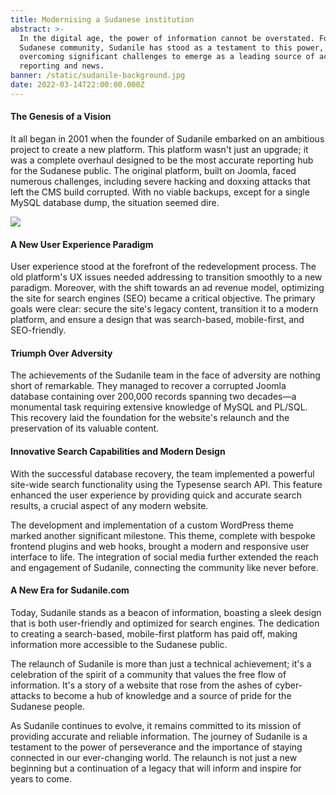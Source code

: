 ```yaml
---
title: Modernising a Sudanese institution
abstract: >-
  In the digital age, the power of information cannot be overstated. For the
  Sudanese community, Sudanile has stood as a testament to this power,
  overcoming significant challenges to emerge as a leading source of accurate
  reporting and news.
banner: /static/sudanile-background.jpg
date: 2022-03-14T22:00:00.000Z
---
```


#### The Genesis of a Vision

It all began in 2001 when the founder of Sudanile embarked on an ambitious project to create a new platform. This platform wasn't just an upgrade; it was a complete overhaul designed to be the most accurate reporting hub for the Sudanese public. The original platform, built on Joomla, faced numerous challenges, including severe hacking and doxxing attacks that left the CMS build corrupted. With no viable backups, except for a single MySQL database dump, the situation seemed dire.

![](/static/sudanile-light.jpg)

#### A New User Experience Paradigm

User experience stood at the forefront of the redevelopment process. The old platform's UX issues needed addressing to transition smoothly to a new paradigm. Moreover, with the shift towards an ad revenue model, optimizing the site for search engines (SEO) became a critical objective. The primary goals were clear: secure the site's legacy content, transition it to a modern platform, and ensure a design that was search-based, mobile-first, and SEO-friendly.

#### Triumph Over Adversity

The achievements of the Sudanile team in the face of adversity are nothing short of remarkable. They managed to recover a corrupted Joomla database containing over 200,000 records spanning two decades—a monumental task requiring extensive knowledge of MySQL and PL/SQL. This recovery laid the foundation for the website's relaunch and the preservation of its valuable content.

#### Innovative Search Capabilities and Modern Design

With the successful database recovery, the team implemented a powerful site-wide search functionality using the Typesense search API. This feature enhanced the user experience by providing quick and accurate search results, a crucial aspect of any modern website.

The development and implementation of a custom WordPress theme marked another significant milestone. This theme, complete with bespoke frontend plugins and web hooks, brought a modern and responsive user interface to life. The integration of social media further extended the reach and engagement of Sudanile, connecting the community like never before.

#### A New Era for Sudanile.com

Today, Sudanile stands as a beacon of information, boasting a sleek design that is both user-friendly and optimized for search engines. The dedication to creating a search-based, mobile-first platform has paid off, making information more accessible to the Sudanese public.

The relaunch of Sudanile is more than just a technical achievement; it's a celebration of the spirit of a community that values the free flow of information. It's a story of a website that rose from the ashes of cyber-attacks to become a hub of knowledge and a source of pride for the Sudanese people.

As Sudanile continues to evolve, it remains committed to its mission of providing accurate and reliable information. The journey of Sudanile is a testament to the power of perseverance and the importance of staying connected in our ever-changing world. The relaunch is not just a new beginning but a continuation of a legacy that will inform and inspire for years to come.
